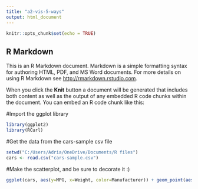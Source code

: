 ---
title: "a2-vis-5-ways"
output: html_document
---

```{r setup, include=FALSE}
knitr::opts_chunk$set(echo = TRUE)
```

## R Markdown

This is an R Markdown document. Markdown is a simple formatting syntax for authoring HTML, PDF, and MS Word documents. For more details on using R Markdown see <http://rmarkdown.rstudio.com>.

When you click the **Knit** button a document will be generated that includes both content as well as the output of any embedded R code chunks within the document. You can embed an R code chunk like this:

#Import the ggplot library

```{r}
library(ggplot2)
library(RCurl)
```

#Get the data from the cars-sample csv file

```{r}
setwd("C:/Users/Adria/OneDrive/Documents/R files")
cars <- read.csv("cars-sample.csv")
```

#Make the scatterplot, and be sure to decorate it :)

```{r}
ggplot(cars, aes(y=MPG, x=Weight, color=Manufacturer)) + geom_point(aes(size = Weight), alpha = 0.5)
```